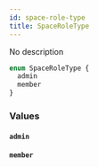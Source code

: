 ```yaml
---
id: space-role-type
title: SpaceRoleType
---
```


No description

```graphql
enum SpaceRoleType {
  admin
  member
}
```

### Values

#### `admin`

#### `member`
